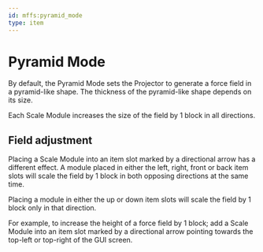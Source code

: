 ```yaml
---
id: mffs:pyramid_mode
type: item
---
```


# Pyramid Mode

By default, the Pyramid Mode sets the Projector to generate a force field in a pyramid-like shape. The thickness of the
pyramid-like shape depends on its size.

Each Scale Module increases the size of the field by 1 block in all directions.

<PrefabObtaining />

## Field adjustment

Placing a Scale Module into an item slot marked by a directional arrow has a different effect. A module placed in either
the left, right, front or back item slots will scale the field by 1 block in both opposing directions at the same time.

Placing a module in either the up or down item slots will scale the field by 1 block only in that direction.

For example, to increase the height of a force field by 1 block; add a Scale Module into an item slot marked by a
directional arrow pointing towards the top-left or top-right of the GUI screen.
